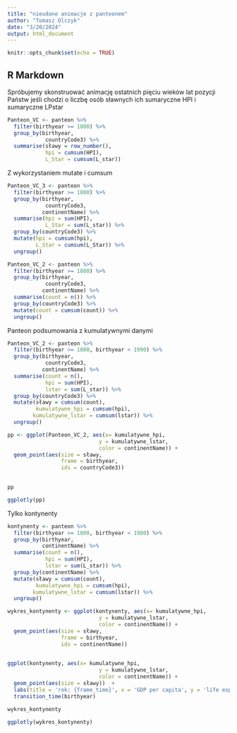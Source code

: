 ```yaml
---
title: "nieudane animacje z panteonem"
author: "Tomasz Olczyk"
date: "3/20/2024"
output: html_document
---
```


```r
knitr::opts_chunk$set(echo = TRUE)
```

## R Markdown

Spróbujemy skonstruować animację ostatnich pięciu wieków lat pozycji Państw jeśli chodzi o liczbę osób sławnych ich sumaryczne HPI i sumaryczne LPstar


```r
Panteon_VC <- panteon %>%
  filter(birthyear >= 1800) %>%
  group_by(birthyear, 
            countryCode3) %>%
  summarise(sławy = row_number(),
            hpi = cumsum(HPI),
            L_Star = cumsum(L_star))
```


Z wykorzystaniem mutate i cumsum

```r

Panteon_VC_3 <- panteon %>%
  filter(birthyear >= 1800) %>%
  group_by(birthyear, 
            countryCode3,
           continentName) %>%
  summarise(hpi = sum(HPI),
            L_Star = sum(L_star)) %>%
  group_by(countryCode3) %>%
  mutate(hpi = cumsum(hpi),
         L_Star = cumsum(L_Star)) %>%
  ungroup()
```


```r

Panteon_VC_2 <- panteon %>%
  filter(birthyear >= 1800) %>%
  group_by(birthyear, 
            countryCode3, 
           continentName) %>%
  summarise(count = n()) %>%
  group_by(countryCode3) %>%
  mutate(count = cumsum(count)) %>%
  ungroup()

```



Panteon podsumowania z kumulatywnymi danymi


```r
Panteon_VC_2 <- panteon %>%
  filter(birthyear >= 1800, birthyear < 1990) %>%
  group_by(birthyear, 
            countryCode3, 
           continentName) %>%
  summarise(count = n(),
            hpi = sum(HPI),
            lstar = sum(L_star)) %>%
  group_by(countryCode3) %>%
  mutate(sławy = cumsum(count),
         kumulatywne_hpi = cumsum(hpi),
        kumulatywne_lstar = cumsum(lstar)) %>%
  ungroup()
```





```r

pp <- ggplot(Panteon_VC_2, aes(x= kumulatywne_hpi, 
                             y = kumulatywne_lstar,
                             color = continentName)) +
  geom_point(aes(size = sławy,
                 frame = birthyear,
                 ids = countryCode3))  
  
```


```r
pp

```

```r

ggplotly(pp)

```

Tylko kontynenty


```r

kontynenty <- panteon %>%
  filter(birthyear >= 1800, birthyear < 1980) %>%
  group_by(birthyear, 
           continentName) %>%
  summarise(count = n(),
            hpi = sum(HPI),
            lstar = sum(L_star)) %>%
  group_by(continentName) %>%
  mutate(sławy = cumsum(count),
         kumulatywne_hpi = cumsum(hpi),
        kumulatywne_lstar = cumsum(lstar)) %>%
  ungroup()
```


```r

wykres_kontynenty <- ggplot(kontynenty, aes(x= kumulatywne_hpi, 
                             y = kumulatywne_lstar,
                             color = continentName)) +
  geom_point(aes(size = sławy,
                 frame = birthyear,
                 ids = continentName))  
  
```


```r
ggplot(kontynenty, aes(x= kumulatywne_hpi, 
                             y = kumulatywne_lstar,
                             color = continentName)) +
  geom_point(aes(size = sławy))  +
  labs(title = 'rok: {frame_time}', x = 'GDP per capita', y = 'life expectancy') +
  transition_time(birthyear) 
```



```r
wykres_kontynenty
```



```r

ggplotly(wykres_kontynenty)

```

